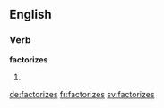 ==English==

===Verb===
'''factorizes'''

# {{third-person singular of|factorize}}

[[de:factorizes]]
[[fr:factorizes]]
[[sv:factorizes]]